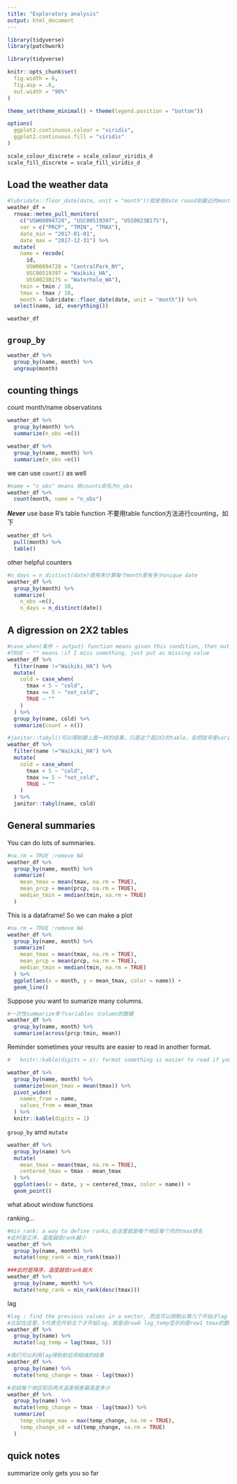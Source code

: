 ```yaml
---
title: "Exploratory analysis"
output: html_document
---
```


```r
library(tidyverse)
library(patchwork)
```


```r
library(tidyverse)

knitr::opts_chunk$set(
  fig.width = 6,
  fig.asp = .6,
  out.width = "90%"
)

theme_set(theme_minimal() + theme(legend.position = "bottom"))

options(
  ggplot2.continuous.colour = "viridis",
  ggplot2.continuous.fill = "viridis"
)

scale_colour_discrete = scale_colour_viridis_d
scale_fill_discrete = scale_fill_viridis_d
```

## Load the weather data

```r
#lubridate::floor_date(date, unit = "month"))就是把date round到最近的month里，这样2017-01-10在一个新的叫month的variable里就变成2017-01-01
weather_df = 
  rnoaa::meteo_pull_monitors(
    c("USW00094728", "USC00519397", "USS0023B17S"),
    var = c("PRCP", "TMIN", "TMAX"), 
    date_min = "2017-01-01",
    date_max = "2017-12-31") %>%
  mutate(
    name = recode(
      id, 
      USW00094728 = "CentralPark_NY", 
      USC00519397 = "Waikiki_HA",
      USS0023B17S = "Waterhole_WA"),
    tmin = tmin / 10,
    tmax = tmax / 10,
    month = lubridate::floor_date(date, unit = "month")) %>%
  select(name, id, everything())

weather_df
```


## `group_by`

```r
weather_df %>% 
  group_by(name, month) %>% 
  ungroup(month)
```

## counting things

count month/name observations

```r
weather_df %>% 
  group_by(month) %>% 
  summarize(n_obs =n())

weather_df %>% 
  group_by(name, month) %>% 
  summarize(n_obs =n())
```

we can use `count()` as well

```r
#name = "n_obs" means 给counts命名为n_obs
weather_df %>% 
  count(month, name = "n_obs")
```

***Never*** use base R's table function
不要用table function方法进行counting，如下
```r
weather_df %>% 
  pull(month) %>% 
  table()
```

other helpful counters

```r
#n_days = n_distinct(date)使用来计算每个month里有多少unique date
weather_df %>% 
  group_by(month) %>% 
  summarize(
    n_obs =n(),
    n_days = n_distinct(date))
```

## A digression on 2X2 tables

```r
#case_when(条件 ~ output) function means given this condition, then output.
#TRUE ~ "" means :if I miss something, just put as missing value
weather_df %>% 
  filter(name !="Waikiki_HA") %>% 
  mutate(
    cold = case_when(
      tmax < 5 ~ "cold",
      tmax >= 5 ~ "not_cold",
      TRUE ~ ""
    )
  ) %>% 
  group_by(name, cold) %>% 
  summarize(count = n())
```

```r
#janitor::tabyl()可以得到跟上面一样的结果，只是这个是2X2的table，会把括号里variable里面不同项（labels）拆开成不同的列
weather_df %>% 
  filter(name !="Waikiki_HA") %>% 
  mutate(
    cold = case_when(
      tmax < 5 ~ "cold",
      tmax >= 5 ~ "not_cold",
      TRUE ~ ""
    )
  ) %>% 
  janitor::tabyl(name, cold)
```

## General summaries

You can do lots of summaries.

```r
#na.rm = TRUE :remove NA
weather_df %>% 
  group_by(name, month) %>% 
  summarize(
    mean_tmax = mean(tmax, na.rm = TRUE),
    mean_prcp = mean(prcp, na.rm = TRUE),
    median_tmin = median(tmin, na.rm = TRUE)
  )
```

This is a dataframe! So we can make a plot

```r
#na.rm = TRUE :remove NA
weather_df %>% 
  group_by(name, month) %>% 
  summarize(
    mean_tmax = mean(tmax, na.rm = TRUE),
    mean_prcp = mean(prcp, na.rm = TRUE),
    median_tmin = median(tmin, na.rm = TRUE)
  ) %>% 
  ggplot(aes(x = month, y = mean_tmax, color = name)) +
  geom_line()
```

Suppose you want to sumarize many columns.

```r
#一次性summarize多个variables（column的数据
weather_df %>% 
  group_by(name, month) %>% 
  summarize(across(prcp:tmin, mean))
```

Reminder sometimes your results are easier to read in another format.

```r
#   knitr::kable(digits = x): format something is easier to read if you have r markdown doc,digits = x是保留几位小数。 总的来说就是把dataframe变成容易读的表格

weather_df %>% 
  group_by(name, month) %>% 
  summarize(mean_tmax = mean(tmax)) %>% 
  pivot_wider(
    names_from = name,
    values_from = mean_tmax
  ) %>% 
  knitr::kable(digits = 1)
```


`group_by` amd `mutate`

```r
weather_df %>% 
  group_by(name) %>% 
  mutate(
    mean_tmax = mean(tmax, na.rm = TRUE),
    centered_tmax = tmax - mean_tmax
  ) %>% 
  ggplot(aes(x = date, y = centered_tmax, color = name)) +
  geom_point()
```

what about window functions

ranking...

```r
#min_rank: a way to define ranks,在这里就是每个地区每个月的tmax排名
#此时是正序，温度越低rank越小
weather_df %>% 
  group_by(name, month) %>% 
  mutate(temp_rank = min_rank(tmax))

###此时是降序，温度越低rank越大
weather_df %>% 
  group_by(name, month) %>% 
  mutate(temp_rank = min_rank(desc(tmax)))
```
lag

```r
#lag : find the previous values in a vector, 而且可以限制从第几个开始才lag
#比如在这里，5代表空开前五个才开始lag，就是说row6 lag_temp显示的是row1 tmax的数据
weather_df %>% 
  group_by(name) %>% 
  mutate(lag_temp = lag(tmax, 5))

#我们可以利用lag得到前后项相减的结果
weather_df %>% 
  group_by(name) %>% 
  mutate(temp_change = tmax - lag(tmax))

#总结每个地区前后两天温差相差最高是多少
weather_df %>% 
  group_by(name) %>% 
  mutate(temp_change = tmax - lag(tmax)) %>% 
  summarize(
    temp_change_max = max(temp_change, na.rm = TRUE),
    temp_change_sd = sd(temp_change, na.rm = TRUE)
  )
```

## quick notes

summarize only gets you so far